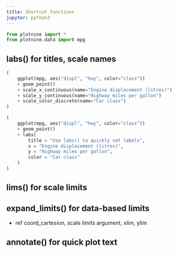 ```yaml
---
title: Shortcut functions
jupyter: python3
---
```


```python
from plotnine import *
from plotnine.data import mpg
```

## labs() for titles, scale names

```python
(
    ggplot(mpg, aes("displ", "hwy", color="class"))
    + geom_point()
    + scale_x_continuous(name="Engine displacement (litres)")
    + scale_y_continuous(name="Highway miles per gallon")
    + scale_color_discrete(name="Car class")
)
```

```python
(
    ggplot(mpg, aes("displ", "hwy", color="class"))
    + geom_point()
    + labs(
        title = "Use labs() to quickly set labels",
        x = "Engine displacement (litres)",
        y = "Highway miles per gallon",
        color = "Car class"
    )
)
```

## lims() for scale limits

## expand_limits() for data-based limits

* ref coord_cartesion, scale limits argument, xlim, ylim

## annotate() for quick plot text
